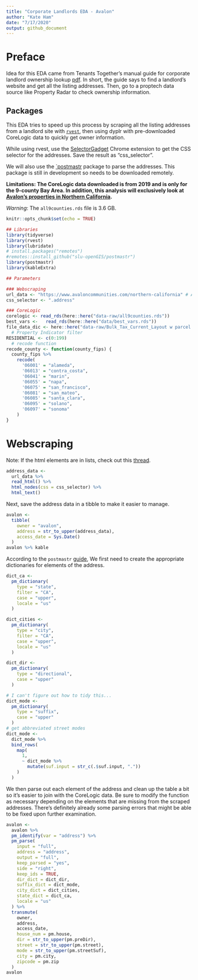 ```yaml
---
title: "Corporate Landlords EDA - Avalon"
author: "Kate Ham"
date: "7/17/2020"
output: github_document
---
```


# Preface

Idea for this EDA came from Tenants Together's manual guide for corporate landlord ownership lookup [pdf](https://www.tenantstogether.org/sites/tenantstogether.org/files/Wall_St_Landlord_Participatory_Action_Research_Guide.pdf). In short, the guide says to find a landlord's website and get all the listing addresses. Then, go to a proptech data source like Property Radar to check ownership information.

## Packages

This EDA tries to speed up this process by scraping all the listing addresses from a landlord site with [`rvest`](https://github.com/tidyverse/rvest), then using dyplr with pre-downloaded CoreLogic data to quickly get owner information.

While using rvest, use the [SelectorGadget](https://selectorgadget.com/) Chrome extension to get the CSS selector for the addresses. Save the result as "css_selector".

We will also use the [`postmastr](https://github.com/slu-openGIS/postmastr) package to parse the addresses. This package is still in development so needs to be downloaded remotely.

**Limitations: The CoreLogic data downloaded is from 2019 and is only for the 9-county Bay Area. In addition, this analysis will exclusively look at [Avalon's properties in Northern California](https://www.avaloncommunities.com/northern-california).**

*Warning*: The `all9counties.rds` file is 3.6 GB.

```r
knitr::opts_chunk$set(echo = TRUE)
```

```r
## Libraries
library(tidyverse)
library(rvest)
library(lubridate)
# install.packages("remotes")
#remotes::install_github("slu-openGIS/postmastr")
library(postmastr)
library(kableExtra)
```

```r
## Parameters

### Webscraping
url_data <- "https://www.avaloncommunities.com/northern-california" # Accessed 7-17-2020
css_selector <- ".address"
```

```r
### CoreLogic
corelogic <- read_rds(here::here("data-raw/all9counties.rds"))
best_vars <-   read_rds(here::here("data/best_vars.rds"))
file_data_dic <- here::here("data-raw/Bulk_Tax_Current_Layout w parcel level lat long_03102016.xlsx")
  # Property Indicator filter
RESIDENTIAL <- c(0:199)
  # recode function
recode_county <- function(county_fips) {
  county_fips %>% 
    recode(
      '06001' = "alameda",
      '06013' = "contra_costa", 
      '06041' = "marin",
      '06055' = "napa", 
      '06075' = "san_francisco",
      '06081' = "san_mateo",
      '06085' = "santa_clara",
      '06095' = "solano",
      '06097' = "sonoma" 
    )
}
```

# Webscraping

Note: If the html elements are in lists, check out this [thread](https://stackoverflow.com/questions/52650604/scrapping-li-elements-with-rvest).

```r
address_data <- 
  url_data %>% 
  read_html() %>% 
  html_nodes(css = css_selector) %>% 
  html_text()
```

Next, save the address data in a tibble to make it easier to manage.

```r
avalon <- 
  tibble(
    owner = "avalon",
    address = str_to_upper(address_data),
    access_date = Sys.Date()
  )
avalon %>% kable
```

According to the `postmastr` [guide](https://slu-opengis.github.io/postmastr/articles/postmastr.html), We first need to create the appropriate dictionaries for elements of the address.

```r
dict_ca <- 
  pm_dictionary(
    type = "state",
    filter = "CA",
    case = "upper",
    locale = "us"
  )

dict_cities <- 
  pm_dictionary(
    type = "city",
    filter = "CA",
    case = "upper",
    locale = "us"
  )

dict_dir <- 
  pm_dictionary(
    type = "directional",
    case = "upper"
  )

# I can't figure out how to tidy this...
dict_mode <- 
  pm_dictionary(
    type = "suffix",
    case = "upper"
  )
# get abbreviated street modes
dict_mode <- 
  dict_mode %>% 
  bind_rows(
    map(
      1, 
      ~ dict_mode %>% 
        mutate(suf.input = str_c(.$suf.input, "."))
    )
  )

```

We then parse out each element of the address and clean up the table a bit so it's easier to join with the CoreLogic data. Be sure to modify the function as necessary depending on the elements that are missing from the scraped addresses. There's definitely already some parsing errors that might be able to be fixed upon further examination.

```r
avalon <- 
  avalon %>% 
  pm_identify(var = "address") %>% 
  pm_parse(
    input = "full",
    address = "address",
    output = "full",
    keep_parsed = "yes",
    side = "right",
    keep_ids = TRUE,
    dir_dict = dict_dir,
    suffix_dict = dict_mode,
    city_dict = dict_cities,
    state_dict = dict_ca,
    locale = "us"
  ) %>%
  transmute(
    owner,
    address,
    access_date,
    house_num = pm.house,
    dir = str_to_upper(pm.preDir),
    street = str_to_upper(pm.street),
    mode = str_to_upper(pm.streetSuf),
    city = pm.city,
    zipcode = pm.zip
  )
avalon
```
